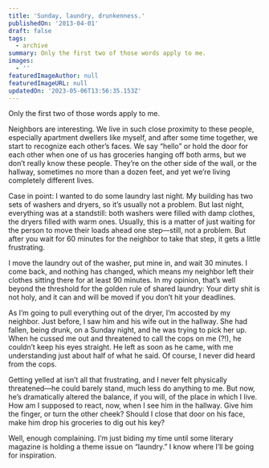 ```yaml
---
title: 'Sunday, laundry, drunkenness.'
publishedOn: '2013-04-01'
draft: false
tags:
  - archive
summary: Only the first two of those words apply to me.
images:
  - ''
featuredImageAuthor: null
featuredImageURL: null
updatedOn: '2023-05-06T13:56:35.153Z'
---
```


Only the first two of those words apply to me.

Neighbors are interesting. We live in such close proximity to these people, especially apartment dwellers like myself, and after some time together, we start to recognize each other’s faces. We say “hello” or hold the door for each other when one of us has groceries hanging off both arms, but we don’t really know these people. They’re on the other side of the wall, or the hallway, sometimes no more than a dozen feet, and yet we’re living completely different lives.

Case in point: I wanted to do some laundry last night. My building has two sets of washers and dryers, so it’s usually not a problem. But last night, everything was at a standstill: both washers were filled with damp clothes, the dryers filled with warm ones. Usually, this is a matter of just waiting for the person to move their loads ahead one step—still, not a problem. But after you wait for 60 minutes for the neighbor to take that step, it gets a little frustrating.

I move the laundry out of the washer, put mine in, and wait 30 minutes. I come back, and nothing has changed, which means my neighbor left their clothes sitting there for at least 90 minutes. In my opinion, that’s well beyond the threshold for the golden rule of shared laundry: Your dirty shit is not holy, and it can and will be moved if you don’t hit your deadlines.

As I’m going to pull everything out of the dryer, I’m accosted by my neighbor. Just before, I saw him and his wife out in the hallway. She had fallen, being drunk, on a Sunday night, and he was trying to pick her up. When he cussed me out and threatened to call the cops on me (?!), he couldn’t keep his eyes straight. He left as soon as he came, with me understanding just about half of what he said. Of course, I never did heard from the cops.

Getting yelled at isn’t all that frustrating, and I never felt physically threatened—he could barely stand, much less do anything to me. But now, he’s dramatically altered the balance, if you will, of the place in which I live. How am I supposed to react, now, when I see him in the hallway. Give him the finger, or turn the other cheek? Should I close that door on his face, make him drop his groceries to dig out his key?

Well, enough complaining. I’m just biding my time until some literary magazine is holding a theme issue on “laundry.” I know where I’ll be going for inspiration.
